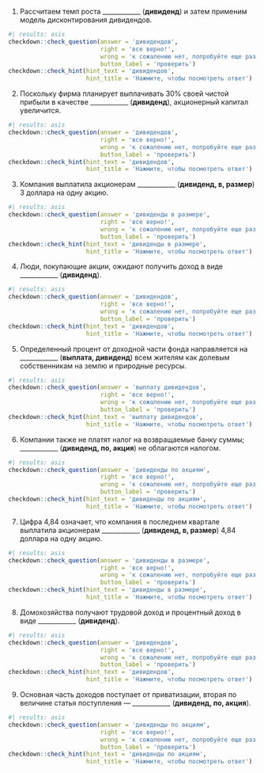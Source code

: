 
(@) Рассчитаем темп роста ____________ (**дивиденд**) и затем применим модель дисконтирования дивидендов.

```r
#| results: asis
checkdown::check_question(answer = 'дивидендов', 
                          right = 'все верно!', 
                          wrong = 'к сожалению нет, попробуйте еще раз...',
                          button_label = 'проверить')
checkdown::check_hint(hint_text = 'дивидендов',
                      hint_title = 'Нажмите, чтобы посмотреть ответ')
```


(@) Поскольку фирма планирует выплачивать 30% своей чистой прибыли в качестве ____________ (**дивиденд**), акционерный капитал увеличится.

```r
#| results: asis
checkdown::check_question(answer = 'дивидендов', 
                          right = 'все верно!', 
                          wrong = 'к сожалению нет, попробуйте еще раз...',
                          button_label = 'проверить')
checkdown::check_hint(hint_text = 'дивидендов',
                      hint_title = 'Нажмите, чтобы посмотреть ответ')
```


(@) Компания выплатила акционерам ____________ (**дивиденд, в, размер**) 3 доллара на одну акцию.

```r
#| results: asis
checkdown::check_question(answer = 'дивиденды в размере', 
                          right = 'все верно!', 
                          wrong = 'к сожалению нет, попробуйте еще раз...',
                          button_label = 'проверить')
checkdown::check_hint(hint_text = 'дивиденды в размере',
                      hint_title = 'Нажмите, чтобы посмотреть ответ')
```


(@) Люди, покупающие акции, ожидают получить доход в виде ____________ (**дивиденд**).

```r
#| results: asis
checkdown::check_question(answer = 'дивидендов', 
                          right = 'все верно!', 
                          wrong = 'к сожалению нет, попробуйте еще раз...',
                          button_label = 'проверить')
checkdown::check_hint(hint_text = 'дивидендов',
                      hint_title = 'Нажмите, чтобы посмотреть ответ')
```


(@) Определенный процент от доходной части фонда направляется на ____________ (**выплата, дивиденд**) всем жителям как долевым собственникам на землю и природные ресурсы.

```r
#| results: asis
checkdown::check_question(answer = 'выплату дивидендов', 
                          right = 'все верно!', 
                          wrong = 'к сожалению нет, попробуйте еще раз...',
                          button_label = 'проверить')
checkdown::check_hint(hint_text = 'выплату дивидендов',
                      hint_title = 'Нажмите, чтобы посмотреть ответ')
```


(@) Компании также не платят налог на возвращаемые банку суммы; ____________ (**дивиденд, по, акция**) не облагаются налогом.

```r
#| results: asis
checkdown::check_question(answer = 'дивиденды по акциям', 
                          right = 'все верно!', 
                          wrong = 'к сожалению нет, попробуйте еще раз...',
                          button_label = 'проверить')
checkdown::check_hint(hint_text = 'дивиденды по акциям',
                      hint_title = 'Нажмите, чтобы посмотреть ответ')
```


(@) Цифра 4,84 означает, что компания в последнем квартале выплатила акционерам ____________ (**дивиденд, в, размер**) 4,84 доллара на одну акцию.

```r
#| results: asis
checkdown::check_question(answer = 'дивиденды в размере', 
                          right = 'все верно!', 
                          wrong = 'к сожалению нет, попробуйте еще раз...',
                          button_label = 'проверить')
checkdown::check_hint(hint_text = 'дивиденды в размере',
                      hint_title = 'Нажмите, чтобы посмотреть ответ')
```


(@) Домохозяйства получают трудовой доход и процентный доход в виде ____________ (**дивиденд**).

```r
#| results: asis
checkdown::check_question(answer = 'дивидендов', 
                          right = 'все верно!', 
                          wrong = 'к сожалению нет, попробуйте еще раз...',
                          button_label = 'проверить')
checkdown::check_hint(hint_text = 'дивидендов',
                      hint_title = 'Нажмите, чтобы посмотреть ответ')
```


(@) Основная часть доходов поступает от приватизации, вторая по величине статья поступления — ____________ (**дивиденд, по, акция**).

```r
#| results: asis
checkdown::check_question(answer = 'дивиденды по акциям', 
                          right = 'все верно!', 
                          wrong = 'к сожалению нет, попробуйте еще раз...',
                          button_label = 'проверить')
checkdown::check_hint(hint_text = 'дивиденды по акциям',
                      hint_title = 'Нажмите, чтобы посмотреть ответ')
```

